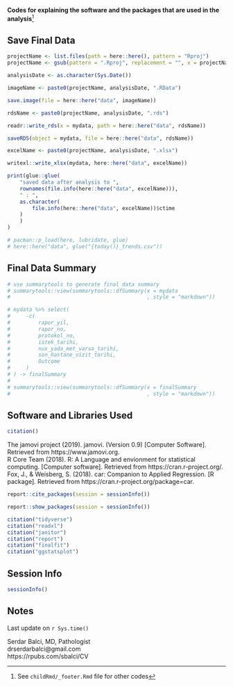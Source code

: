 **Codes for explaining the software and the packages that are used in the analysis**^[See `childRmd/_footer.Rmd` file for other codes]


## Save Final Data  {.appendix}  

```r
projectName <- list.files(path = here::here(), pattern = "Rproj")
projectName <- gsub(pattern = ".Rproj", replacement = "", x = projectName)

analysisDate <- as.character(Sys.Date())

imageName <- paste0(projectName, analysisDate, ".RData")

save.image(file = here::here("data", imageName))

rdsName <- paste0(projectName, analysisDate, ".rds")

readr::write_rds(x = mydata, path = here::here("data", rdsName))

saveRDS(object = mydata, file = here::here("data", rdsName))

excelName <- paste0(projectName, analysisDate, ".xlsx")

writexl::write_xlsx(mydata, here::here("data", excelName))

print(glue::glue(
    "saved data after analysis to ",
    rownames(file.info(here::here("data", excelName))),
    " : ",
    as.character(
        file.info(here::here("data", excelName))$ctime
    )
    )
)
```


```r
# pacman::p_load(here, lubridate, glue)
# here::here("data", glue("{today()}_trends.csv"))
```


\pagebreak


## Final Data Summary {.appendix}  


```r
# use summarytools to generate final data summary
# summarytools::view(summarytools::dfSummary(x = mydata
#                                            , style = "markdown"))
```


```r
# mydata %>% select(
#     -c(
#         rapor_yil,
#         rapor_no,
#         protokol_no,
#         istek_tarihi,
#         nux_yada_met_varsa_tarihi,
#         son_hastane_vizit_tarihi,
#         Outcome
#     )
# ) -> finalSummary
# 
# summarytools::view(summarytools::dfSummary(x = finalSummary
#                                            , style = "markdown"))
```


\pagebreak



## Software and Libraries Used {.appendix}  

```r
citation()
```

The jamovi project (2019). jamovi. (Version 0.9) [Computer Software]. Retrieved from https://www.jamovi.org.  
R Core Team (2018). R: A Language and envionment for statistical computing. [Computer software]. Retrieved from https://cran.r-project.org/.  
Fox, J., & Weisberg, S. (2018). car: Companion to Applied Regression. [R package]. Retrieved from https://cran.r-project.org/package=car.


```r
report::cite_packages(session = sessionInfo())
```


```r
report::show_packages(session = sessionInfo())
```


```r
citation("tidyverse")
citation("readxl")
citation("janitor")
citation("report")
citation("finalfit")
citation("ggstatsplot")
```



\pagebreak

## Session Info {.appendix} 

```r
sessionInfo()
```



\pagebreak



## Notes {.appendix}  

Last update on `r Sys.time()`  

Serdar Balci, MD, Pathologist  
drserdarbalci@gmail.com  
https://rpubs.com/sbalci/CV   
